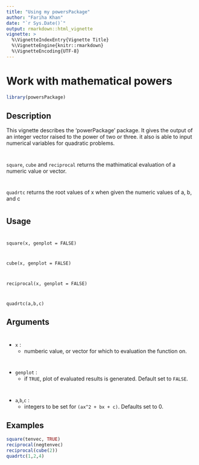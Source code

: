 ```yaml
---
title: "Using my powersPackage"
author: "Fariha Khan"
date: "`r Sys.Date()`"
output: rmarkdown::html_vignette
vignette: >
  %\VignetteIndexEntry{Vignette Title}
  %\VignetteEngine{knitr::rmarkdown}
  %\VignetteEncoding{UTF-8}
---
```

# Work with mathematical powers

```r
library(powersPackage)
```


## Description

This vignette describes the 'powerPackage' package.
It gives the output of an  integer vector raised to the power of two or three. it also is able to input numerical variables for quadratic problems.

#
`square`, `cube` and `reciprocal` returns the mathimatical evaluation of a numeric value or vector. 

#
`quadrtc` returns the root values of x when given the numeric values of a, b, and c

#
## Usage

#
`square(x, genplot = FALSE)`

#
`cube(x, genplot = FALSE)`

#
`reciprocal(x, genplot = FALSE)`

#
`quadrtc(a,b,c)`


## Arguments

#
 - `x` : 
      - numberic value, or vector for which to evaluation the function on.

#
 - `genplot` :
      - if `TRUE`, plot of evaluated results is generated. Default set to `FALSE`.
  
#  
  - `a`,`b`,`c` :
      - integers to be set for `(ax^2 + bx + c)`. Defaults set to 0.



## Examples

```r
square(tenvec, TRUE)
reciprocal(negtenvec)
reciprocal(cube(2))
quadrtc(1,2,4)

```

